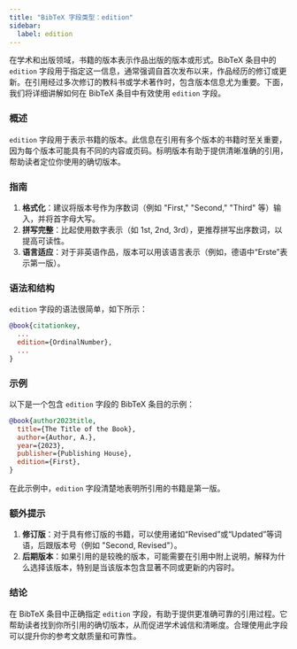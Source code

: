 ```yaml
---
title: "BibTeX 字段类型：edition"
sidebar:
  label: edition
---
```



在学术和出版领域，书籍的版本表示作品出版的版本或形式。BibTeX 条目中的 `edition` 字段用于指定这一信息，通常强调自首次发布以来，作品经历的修订或更新。在引用经过多次修订的教科书或学术著作时，包含版本信息尤为重要。下面，我们将详细讲解如何在 BibTeX 条目中有效使用 `edition` 字段。

<CiteDrive />

### 概述

`edition` 字段用于表示书籍的版本。此信息在引用有多个版本的书籍时至关重要，因为每个版本可能具有不同的内容或页码。标明版本有助于提供清晰准确的引用，帮助读者定位你使用的确切版本。

### 指南

1. **格式化**：建议将版本号作为序数词（例如 "First," "Second," "Third" 等）输入，并将首字母大写。
2. **拼写完整**：比起使用数字表示（如 1st, 2nd, 3rd），更推荐拼写出序数词，以提高可读性。
3. **语言适应**：对于非英语作品，版本可以用该语言表示（例如，德语中“Erste”表示第一版）。

### 语法和结构

`edition` 字段的语法很简单，如下所示：

```bibtex
@book{citationkey,
  ...
  edition={OrdinalNumber},
  ...
}
```

### 示例

以下是一个包含 `edition` 字段的 BibTeX 条目的示例：

```bibtex
@book{author2023title,
  title={The Title of the Book},
  author={Author, A.},
  year={2023},
  publisher={Publishing House},
  edition={First},
}
```

在此示例中，`edition` 字段清楚地表明所引用的书籍是第一版。

### 额外提示

1. **修订版**：对于具有修订版的书籍，可以使用诸如“Revised”或“Updated”等词语，后跟版本号（例如 "Second, Revised"）。
2. **后期版本**：如果引用的是较晚的版本，可能需要在引用中附上说明，解释为什么选择该版本，特别是当该版本包含显著不同或更新的内容时。

### 结论

在 BibTeX 条目中正确指定 `edition` 字段，有助于提供更准确可靠的引用过程。它帮助读者找到你所引用的确切版本，从而促进学术诚信和清晰度。合理使用此字段可以提升你的参考文献质量和可靠性。